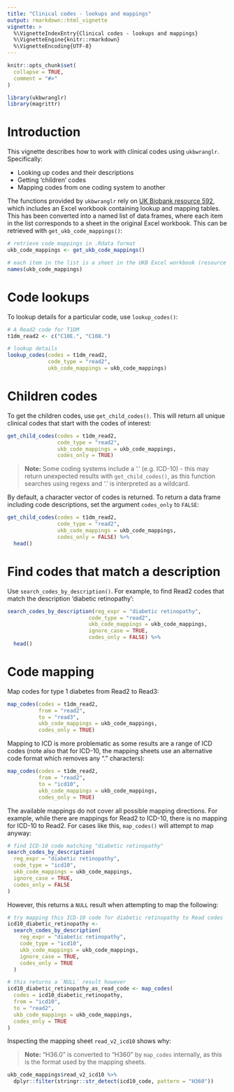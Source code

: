 ```yaml
---
title: "Clinical codes - lookups and mappings"
output: rmarkdown::html_vignette
vignette: >
  %\VignetteIndexEntry{Clinical codes - lookups and mappings}
  %\VignetteEngine{knitr::rmarkdown}
  %\VignetteEncoding{UTF-8}
---
```


```r
knitr::opts_chunk$set(
  collapse = TRUE,
  comment = "#>"
)
```

```r
library(ukbwranglr)
library(magrittr)
```

# Introduction

This vignette describes how to work with clinical codes using `ukbwranglr`. Specifically:

- Looking up codes and their descriptions
- Getting 'children' codes
- Mapping codes from one coding system to another

The functions provided by `ukbwranglr` rely on [UK Biobank resource 592](https://biobank.ndph.ox.ac.uk/ukb/refer.cgi?id=592), which includes an Excel workbook containing lookup and mapping tables. This has been converted into a named list of data frames, where each item in the list corresponds to a sheet in the original Excel workbook. This can be retrieved with `get_ukb_code_mappings()`:

```r
# retrieve code mappings in .Rdata format
ukb_code_mappings <- get_ukb_code_mappings()

# each item in the list is a sheet in the UKB Excel workbook (resource 592)
names(ukb_code_mappings)
```

# Code lookups

To lookup details for a particular code, use `lookup_codes()`:

```r
# A Read2 code for T1DM
t1dm_read2 <- c("C10E.", "C108.")

# lookup details
lookup_codes(codes = t1dm_read2,
             code_type = "read2",
             ukb_code_mappings = ukb_code_mappings)
```

# Children codes

To get the children codes, use `get_child_codes()`. This will return all unique clinical codes that start with the codes of interest:

```r
get_child_codes(codes = t1dm_read2, 
                code_type = "read2", 
                ukb_code_mappings = ukb_code_mappings, 
                codes_only = TRUE)
```

> **Note:** Some coding systems include a '.' (e.g. ICD-10) - this may return unexpected results with `get_child_codes()`, as this function searches using regexs and '.' is interpreted as a wildcard.

By default, a character vector of codes is returned. To return a data frame including code descriptions, set the argument `codes_only` to `FALSE`:

```r
get_child_codes(codes = t1dm_read2, 
                code_type = "read2", 
                ukb_code_mappings = ukb_code_mappings, 
                codes_only = FALSE) %>% 
  head()
```

# Find codes that match a description

Use `search_codes_by_description()`. For example, to find Read2 codes that match the description 'diabetic retinopathy':

```r
search_codes_by_description(reg_expr = "diabetic retinopathy", 
                          code_type = "read2", 
                          ukb_code_mappings = ukb_code_mappings, 
                          ignore_case = TRUE, 
                          codes_only = FALSE) %>% 
  head()
```

# Code mapping

Map codes for type 1 diabetes from Read2 to Read3:

```r
map_codes(codes = t1dm_read2, 
          from = "read2", 
          to = "read3", 
          ukb_code_mappings = ukb_code_mappings, 
          codes_only = TRUE)
```

Mapping to ICD is more problematic as some results are a range of ICD codes (note also that for ICD-10, the mapping sheets use an alternative code format which removes any "." characters):

```r
map_codes(codes = t1dm_read2, 
          from = "read2", 
          to = "icd10", 
          ukb_code_mappings = ukb_code_mappings, 
          codes_only = TRUE)
```

The available mappings do not cover all possible mapping directions. For example, while there are mappings for Read2 to ICD-10, there is no mapping for ICD-10 to Read2. For cases like this, `map_codes()` will attempt to map anyway:

```r
# find ICD-10 code matching "diabetic retinopathy"
search_codes_by_description(
  reg_expr = "diabetic retinopathy",
  code_type = "icd10",
  ukb_code_mappings = ukb_code_mappings,
  ignore_case = TRUE,
  codes_only = FALSE
)
```

However, this returns a `NULL` result when attempting to map the following:

```r
# try mapping this ICD-10 code for diabetic retinopathy to Read codes
icd10_diabetic_retinopathy <-
  search_codes_by_description(
    reg_expr = "diabetic retinopathy",
    code_type = "icd10",
    ukb_code_mappings = ukb_code_mappings,
    ignore_case = TRUE,
    codes_only = TRUE
  )

# this returns a `NULL` result however
icd10_diabetic_retinopathy_as_read_code <- map_codes(
  codes = icd10_diabetic_retinopathy,
  from = "icd10",
  to = "read2",
  ukb_code_mappings = ukb_code_mappings,
  codes_only = TRUE
)
```

Inspecting the mapping sheet `read_v2_icd10` shows why:

> **Note:** "H36.0" is converted to "H360" by `map_codes` internally, as this is the format used by the mapping sheets.

```r
ukb_code_mappings$read_v2_icd10 %>% 
  dplyr::filter(stringr::str_detect(icd10_code, pattern = "H360"))
```

